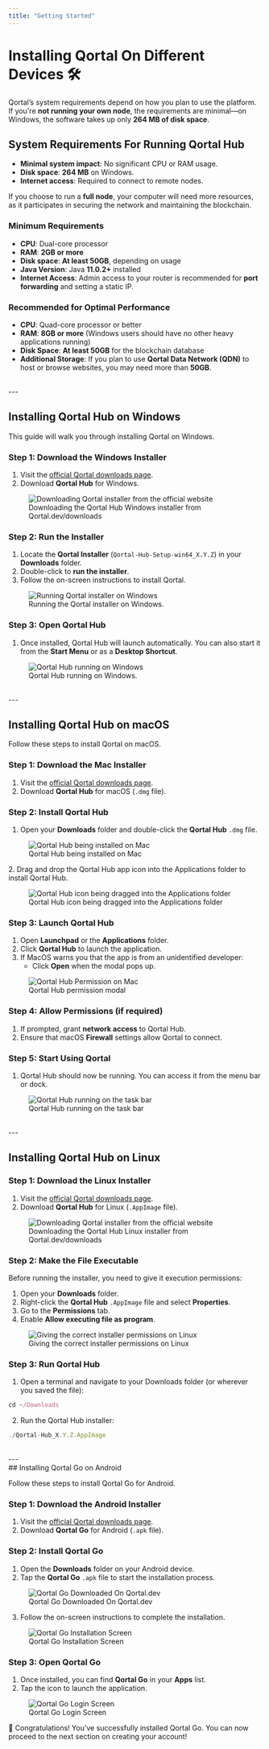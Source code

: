 ```yaml
---
title: "Getting Started"
---
```


# Installing Qortal On Different Devices 🛠️

Qortal’s system requirements depend on how you plan to use the platform. If you're **not running your own node**, the requirements are minimal—on Windows, the software takes up only **264 MB of disk space**.

## System Requirements For Running Qortal Hub

- **Minimal system impact**: No significant CPU or RAM usage.
- **Disk space**: **264 MB** on Windows.
- **Internet access**: Required to connect to remote nodes.

If you choose to run a **full node**, your computer will need more resources, as it participates in securing the network and maintaining the blockchain.

### Minimum Requirements

- **CPU**: Dual-core processor
- **RAM**: **2GB or more**
- **Disk space**: **At least 50GB**, depending on usage
- **Java Version**: Java **11.0.2+** installed
- **Internet Access**: Admin access to your router is recommended for **port forwarding** and setting a static IP.

### Recommended for Optimal Performance

- **CPU**: Quad-core processor or better
- **RAM**: **8GB or more** (Windows users should have no other heavy applications running)
- **Disk Space**: **At least 50GB** for the blockchain database
- **Additional Storage**: If you plan to use **Qortal Data Network (QDN)** to host or browse websites, you may need more than **50GB**.

<br />
---
<br />

## Installing Qortal Hub on Windows

This guide will walk you through installing Qortal on Windows.

### Step 1: Download the Windows Installer

1. Visit the [official Qortal downloads page](https://qortal.dev/downloads).
2. Download **Qortal Hub** for Windows.

<figure>
  <img
    src="/images/Wiki/WindowsDownload.png"
    alt="Downloading Qortal installer from the official website"
    style={{ width: "100%", maxWidth: "700px" }}
  />
  <figcaption>Downloading the Qortal Hub Windows installer from Qortal.dev/downloads</figcaption>
</figure>

### Step 2: Run the Installer

1. Locate the **Qortal Installer** (`Qortal-Hub-Setup-win64_X.Y.Z`) in your **Downloads** folder.
2. Double-click to **run the installer**.
3. Follow the on-screen instructions to install Qortal.

<figure>
  <img
    src="/images/Wiki/WindowsInstaller.png"
    alt="Running Qortal installer on Windows"
    style={{ width: "100%", maxWidth: "700px" }}
  />
  <figcaption>Running the Qortal installer on Windows.</figcaption>
</figure>

### Step 3: Open Qortal Hub

1. Once installed, Qortal Hub will launch automatically. You can also start it from the **Start Menu** or as a **Desktop Shortcut**.

<figure>
  <img
    src="/images/Wiki/QortalHubWindows.png"
    alt="Qortal Hub running on Windows"
    style={{ width: "100%", maxWidth: "700px" }}
  />
  <figcaption>Qortal Hub running on Windows.</figcaption>
</figure>

<br />
---
<br />

## Installing Qortal Hub on macOS

Follow these steps to install Qortal on macOS.

### Step 1: Download the Mac Installer

1. Visit the [official Qortal downloads page](https://qortal.dev/downloads).
2. Download **Qortal Hub** for macOS (`.dmg` file).

### Step 2: Install Qortal Hub

1. Open your **Downloads** folder and double-click the **Qortal Hub** `.dmg` file.
  <figure>
  <img
    src="/images/Wiki/QortalHubMacDownload.png"
    alt="Qortal Hub being installed on Mac"
    style={{ width: "100%", maxWidth: "700px" }}
  />
  <figcaption>Qortal Hub being installed on Mac</figcaption>
</figure>
2. Drag and drop the Qortal Hub app icon into the Applications folder to install Qortal Hub.
  <figure>
  <img
    src="/images/Wiki/QortalHubMacDrag.png"
    alt="Qortal Hub icon being dragged into the Applications folder"
    style={{ width: "100%", maxWidth: "400px" }}
  />
  <figcaption>Qortal Hub icon being dragged into the Applications folder</figcaption>
</figure>

### Step 3: Launch Qortal Hub

1. Open **Launchpad** or the **Applications** folder.
2. Click **Qortal Hub** to launch the application.
3. If MacOS warns you that the app is from an unidentified developer:
   - Click **Open** when the modal pops up.

<figure>
  <img
    src="/images/Wiki/QortalHubMacPermission.png"
    alt="Qortal Hub Permission on Mac"
    style={{ width: "100%", maxWidth: "400px" }}
  />
  <figcaption>Qortal Hub permission modal</figcaption>
</figure>

### Step 4: Allow Permissions (if required)

1. If prompted, grant **network access** to Qortal Hub.
2. Ensure that macOS **Firewall** settings allow Qortal to connect.

### Step 5: Start Using Qortal

1. Qortal Hub should now be running. You can access it from the menu bar or dock.

<figure>
  <img
    src="/images/Wiki/QortalHubMacTaskbar.png"
    alt="Qortal Hub running on the task bar"
    style={{ width: "100%", maxWidth: "700px" }}
  />
  <figcaption>Qortal Hub running on the task bar</figcaption>
</figure>


<br />
---
<br />

## Installing Qortal Hub on Linux

### Step 1: Download the Linux Installer

1. Visit the [official Qortal downloads page](https://qortal.dev/downloads).
2. Download **Qortal Hub** for Linux (`.AppImage` file).

<figure>
  <img
    src="/images/Wiki/LinuxDownload.png"
    alt="Downloading Qortal installer from the official website"
    style={{ width: "100%", maxWidth: "700px" }}
  />
  <figcaption>Downloading the Qortal Hub Linux installer from Qortal.dev/downloads</figcaption>
</figure>

### Step 2: Make the File Executable

Before running the installer, you need to give it execution permissions:

1. Open your **Downloads** folder.
2. Right-click the **Qortal Hub** `.AppImage` file and select **Properties**.
3. Go to the **Permissions** tab.
4. Enable **Allow executing file as program**.

<figure>
  <img
    src="/images/Wiki/LinuxAppPermission.png"
    alt="Giving the correct installer permissions on Linux"
    style={{ width: "100%", maxWidth: "700px" }}
  />
  <figcaption>Giving the correct installer permissions on Linux</figcaption>
</figure>

### Step 3: Run Qortal Hub

1. Open a terminal and navigate to your Downloads folder (or wherever you saved the file):

```javascript
cd ~/Downloads
```

2. Run the Qortal Hub installer:

```javascript
./Qortal-Hub_X.Y.Z.AppImage
```
<br />
---
<br />
## Installing Qortal Go on Android

Follow these steps to install Qortal Go for Android.

### Step 1: Download the Android Installer

1. Visit the [official Qortal downloads page](https://qortal.dev/downloads).
2. Download **Qortal Go** for Android (`.apk` file).

### Step 2: Install Qortal Go

1. Open the **Downloads** folder on your Android device.
2. Tap the **Qortal Go** `.apk` file to start the installation process.

<figure>
  <img
    src="/images/Wiki/QortalGoDownload.png"
    alt="Qortal Go Downloaded On Qortal.dev"
    style={{ width: "100%", maxWidth: "400px" }}
  />
  <figcaption>Qortal Go Downloaded On Qortal.dev</figcaption>
</figure>

3. Follow the on-screen instructions to complete the installation.

<figure>
  <img
    src="/images/Wiki/QortalGoInstallScreen.png"
    alt="Qortal Go Installation Screen"
    style={{ width: "100%", maxWidth: "400px" }}
  />
  <figcaption>Qortal Go Installation Screen</figcaption>
</figure>

### Step 3: Open Qortal Go

1. Once installed, you can find **Qortal Go** in your **Apps** list.
2. Tap the icon to launch the application.

<figure>
  <img
    src="/images/Wiki/QortalGoLoginScreen.png"
    alt="Qortal Go Login Screen"
    style={{ width: "100%", maxWidth: "400px" }}
  />
  <figcaption>Qortal Go Login Screen</figcaption>
</figure>

🎉 Congratulations! You’ve successfully installed Qortal Go. You can now proceed to the next section on creating your account!